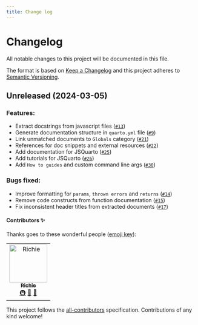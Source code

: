 ```yaml
---
title: Change log
---
```


<!-- PROJECT LOGO -->
# Changelog

All notable changes to this project will be documented in this file.

The format is based on [Keep a Changelog](https://keepachangelog.com/en/1.0.0/)
and this project adheres to [Semantic Versioning](https://semver.org/spec/v2.0.0.html).

## Unreleased (2024-03-05)

### Features:

- Extract docstrings from javascript files ([`#13`](https://github.com/Open-Science-Community-Saudi-Arabia/JSquarto/pull/3)) 
- Generate documentation structure in `quarto.yml` file ([`#9`](https://github.com/Open-Science-Community-Saudi-Arabia/JSquarto/pull/7))
- Link unmatched documents to `Globals` category ([`#21`](https://github.com/Open-Science-Community-Saudi-Arabia/JSquarto/pull/21))
- References for doc snippets and external resources ([`#22`](https://github.com/Open-Science-Community-Saudi-Arabia/JSquarto/pull/22))
- Add documentation for JSQuarto ([`#25`](https://github.com/Open-Science-Community-Saudi-Arabia/JSquarto/pull/25))
- Add tutorials for JSQuarto ([`#26`](https://github.com/Open-Science-Community-Saudi-Arabia/JSquarto/pull/26))
- Add `How to guides` and custom command line args ([`#30`](https://github.com/Open-Science-Community-Saudi-Arabia/JSquarto/pull/30))


### Bugs fixed:
- Improve formatting for `params`, `thrown errors` and `returns` ([`#14`](https://github.com/Open-Science-Community-Saudi-Arabia/JSquarto/pull/14))
- Remove code constructs from function documentation ([`#15`](https://github.com/Open-Science-Community-Saudi-Arabia/JSquarto/pull/15))
- Fix inconsistent header titles from extracted documents ([`#17`](https://github.com/Open-Science-Community-Saudi-Arabia/JSquarto/pull/17))


#### Contributors ✨

Thanks goes to these wonderful people ([emoji key](https://allcontributors.org/docs/en/emoji-key)):

<!-- ALL-CONTRIBUTORS-LIST:START - Do not remove or modify this section -->
<!-- prettier-ignore-start -->
<!-- markdownlint-disable -->
<table>
  <tbody>
    <tr>
      <td align="center"><a href="https://realrichi3.github.io"><img src="https://avatars.githubusercontent.com/u/76791916?v=4?s=100" width="100px;" alt="Richie"/><br /><sub><b>Richie</b></sub></a><br /><a href="#infra-RealRichi3" title="Infrastructure (Hosting, Build-Tools, etc)">🚇</a> <a href="#ideas-RealRichi3" title="Ideas, Planning, & Feedback">🤔</a> <a href="https://github.com/Open-Science-Community-Saudi-Arabia/MOOCs/pulls?q=is%3Apr+reviewed-by%3ARealRichi3" title="Reviewed Pull Requests">👀</a></td>
    </tr>
  </tbody>
</table>

<!-- markdownlint-restore -->
<!-- prettier-ignore-end -->

<!-- ALL-CONTRIBUTORS-LIST:END -->

This project follows the [all-contributors](https://github.com/all-contributors/all-contributors) specification. Contributions of any kind welcome!

<!-- MARKDOWN LINKS & IMAGES -->
<!-- https://www.markdownguide.org/basic-syntax/#reference-style-links -->
[cc-by]: http://creativecommons.org/licenses/by/4.0/
[cc-by-image]: https://i.creativecommons.org/l/by/4.0/88x31.png
[cc-by-shield]: https://img.shields.io/badge/License-CC%20BY%204.0-lightgrey.svg?style=flat-square
[forks-shield]: https://img.shields.io/github/forks/Open-Science-Community-Saudi-Arabia/MOOCs.svg?style=flat-square
[forks-url]: https://github.com/Open-Science-Community-Saudi-Arabia/MOOCs/network/members
[stars-shield]: https://img.shields.io/github/stars/Open-Science-Community-Saudi-Arabia/MOOCs.svg?style=flat-square&color=brightgreen
[stars-url]: https://github.com/Open-Science-Community-Saudi-Arabia/MOOCs/stargazers
[issues-shield]: https://img.shields.io/github/issues/Open-Science-Community-Saudi-Arabia/MOOCs.svg?style=flat-square
[issues-url]: https://github.com/Open-Science-Community-Saudi-Arabia/MOOCs/issues





